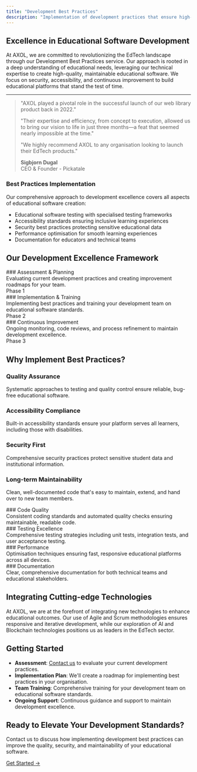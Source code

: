 ```yaml
---
title: "Development Best Practices"
description: "Implementation of development practices that ensure high-quality, maintainable educational software. Focused on security, accessibility, and continuous improvement."
---
```


## Excellence in Educational Software Development

At AXOL, we are committed to revolutionizing the EdTech landscape through our Development Best Practices service. Our approach is rooted in a deep understanding of educational needs, leveraging our technical expertise to create high-quality, maintainable educational software. We focus on security, accessibility, and continuous improvement to build educational platforms that stand the test of time.

---

> "AXOL played a pivotal role in the successful launch of our web library product back in 2022."
>
> "Their expertise and efficiency, from concept to execution, allowed us to bring our vision to life in just three months—a feat that seemed nearly impossible at the time."
>
> "We highly recommend AXOL to any organisation looking to launch their EdTech products."
>
> **Sigbjorn Dugal**  
> CEO & Founder - Pickatale

### Best Practices Implementation

Our comprehensive approach to development excellence covers all aspects of educational software creation:

- Educational software testing with specialised testing frameworks
- Accessibility standards ensuring inclusive learning experiences
- Security best practices protecting sensitive educational data
- Performance optimisation for smooth learning experiences
- Documentation for educators and technical teams

## Our Development Excellence Framework

<div className="grid grid-cols-1 md:grid-cols-3 gap-4 my-6">
  <div className="border border-blue-500 rounded-lg p-4 bg-blue-50 shadow-md flex flex-col justify-between">
    ### Assessment & Planning
    <div>
      Evaluating current development practices and creating improvement roadmaps
      for your team.
    </div>
    <div className="text-lg font-bold pt-2 mt-auto">Phase 1</div>
  </div>
  <div className="border border-blue-500 rounded-lg p-4 bg-blue-50 shadow-md flex flex-col justify-between">
    ### Implementation & Training
    <div>
      Implementing best practices and training your development team on
      educational software standards.
    </div>
    <div className="text-lg font-bold pt-2 mt-auto">Phase 2</div>
  </div>
  <div className="border border-blue-500 rounded-lg p-4 bg-blue-50 shadow-md flex flex-col justify-between">
    ### Continuous Improvement
    <div>
      Ongoing monitoring, code reviews, and process refinement to maintain
      development excellence.
    </div>
    <div className="text-lg font-bold pt-2 mt-auto">Phase 3</div>
  </div>
</div>

## Why Implement Best Practices?

### Quality Assurance

Systematic approaches to testing and quality control ensure reliable, bug-free educational software.

### Accessibility Compliance

Built-in accessibility standards ensure your platform serves all learners, including those with disabilities.

### Security First

Comprehensive security practices protect sensitive student data and institutional information.

### Long-term Maintainability

Clean, well-documented code that's easy to maintain, extend, and hand over to new team members.

<div className="grid grid-cols-1 md:grid-cols-2 gap-4 my-6">
  <div className="border border-green-500 rounded-lg p-4 bg-green-50 shadow-md">
    ### Code Quality
    <div>
      Consistent coding standards and automated quality checks ensuring
      maintainable, readable code.
    </div>
  </div>
  <div className="border border-green-500 rounded-lg p-4 bg-green-50 shadow-md">
    ### Testing Excellence
    <div>
      Comprehensive testing strategies including unit tests, integration tests,
      and user acceptance testing.
    </div>
  </div>
  <div className="border border-green-500 rounded-lg p-4 bg-green-50 shadow-md">
    ### Performance
    <div>
      Optimisation techniques ensuring fast, responsive educational platforms
      across all devices.
    </div>
  </div>
  <div className="border border-green-500 rounded-lg p-4 bg-green-50 shadow-md">
    ### Documentation
    <div>
      Clear, comprehensive documentation for both technical teams and
      educational stakeholders.
    </div>
  </div>
</div>

## Integrating Cutting-edge Technologies

At AXOL, we are at the forefront of integrating new technologies to enhance educational outcomes. Our use of Agile and Scrum methodologies ensures responsive and iterative development, while our exploration of AI and Blockchain technologies positions us as leaders in the EdTech sector.

## Getting Started

- **Assessment**: [Contact us](/contact) to evaluate your current development practices.
- **Implementation Plan**: We'll create a roadmap for implementing best practices in your organisation.
- **Team Training**: Comprehensive training for your development team on educational software standards.
- **Ongoing Support**: Continuous guidance and support to maintain development excellence.

## Ready to Elevate Your Development Standards?

Contact us to discuss how implementing development best practices can improve the quality, security, and maintainability of your educational software.

[Get Started →](/contact)
